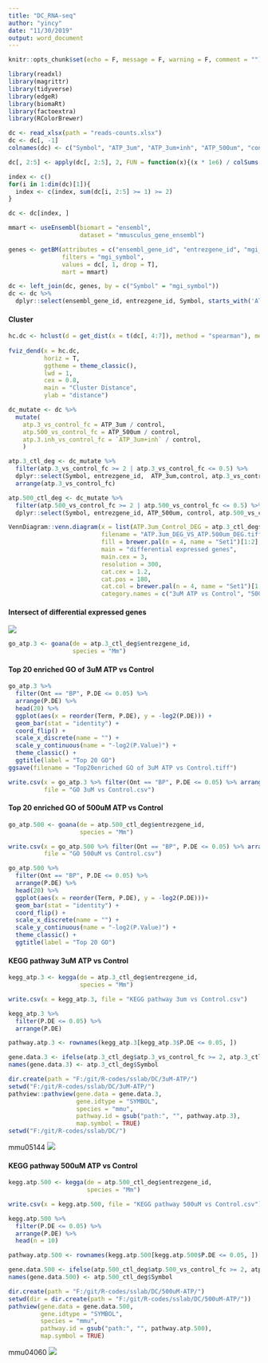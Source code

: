 ```yaml
---
title: "DC_RNA-seq"
author: "yincy"
date: "11/30/2019"
output: word_document
---
```


```r
knitr::opts_chunk$set(echo = F, message = F, warning = F, comment = "")
```


```r
library(readxl)
library(magrittr)
library(tidyverse)
library(edgeR)
library(biomaRt)
library(factoextra)
library(RColorBrewer)
```


```r
dc <- read_xlsx(path = "reads-counts.xlsx")
dc <- dc[, -1]
colnames(dc) <- c("Symbol", "ATP_3um", "ATP_3um+inh", "ATP_500um", "control")
```


```r
dc[, 2:5] <- apply(dc[, 2:5], 2, FUN = function(x){(x * 1e6) / colSums(dc[, -1])})

index <- c()
for(i in 1:dim(dc)[1]){
  index <- c(index, sum(dc[i, 2:5] >= 1) >= 2)
}
```


```r
dc <- dc[index, ]
```


```r
mmart <- useEnsembl(biomart = "ensembl", 
                    dataset = "mmusculus_gene_ensembl")
```


```r
genes <- getBM(attributes = c("ensembl_gene_id", "entrezgene_id", "mgi_symbol"),
               filters = "mgi_symbol",
               values = dc[, 1, drop = T],
               mart = mmart)
```


```r
dc <- left_join(dc, genes, by = c("Symbol" = "mgi_symbol"))
dc <- dc %>% 
  dplyr::select(ensembl_gene_id, entrezgene_id, Symbol, starts_with('ATP'), control)
```


#### Cluster   
```r
hc.dc <- hclust(d = get_dist(x = t(dc[, 4:7]), method = "spearman"), method = "ward.D2")
  
fviz_dend(x = hc.dc,
          horiz = T,
          ggtheme = theme_classic(),
          lwd = 1,
          cex = 0.8,
          main = "Cluster Distance",
          ylab = "distance")
```


  
```r
dc_mutate <- dc %>% 
  mutate(
    atp.3_vs_control_fc = ATP_3um / control,
    atp.500_vs_control_fc = ATP_500um / control,
    atp.3.inh_vs_control_fc = `ATP_3um+inh` / control,
    )
```


```r
atp.3_ctl_deg <- dc_mutate %>% 
  filter(atp.3_vs_control_fc >= 2 | atp.3_vs_control_fc <= 0.5) %>% 
  dplyr::select(Symbol, entrezgene_id,  ATP_3um,control, atp.3_vs_control_fc) %>% 
  arrange(atp.3_vs_control_fc)
```


```r
atp.500_ctl_deg <- dc_mutate %>% 
  filter(atp.500_vs_control_fc >= 2 | atp.500_vs_control_fc <= 0.5) %>% 
  dplyr::select(Symbol, entrezgene_id, ATP_500um, control, atp.500_vs_control_fc)
```


```r
VennDiagram::venn.diagram(x = list(ATP.3um_Control_DEG = atp.3_ctl_deg$Symbol, ATP.500_Control_DEG = atp.500_ctl_deg$Symbol),
                          filename = "ATP.3um_DEG_VS_ATP.500um_DEG.tiff",
                          fill = brewer.pal(n = 4, name = "Set1")[1:2],
                          main = "differential expressed genes",
                          main.cex = 3,
                          resolution = 300,
                          cat.cex = 1.2,
                          cat.pos = 180, 
                          cat.col = brewer.pal(n = 4, name = "Set1")[1:2],
                          category.names = c("3uM ATP vs Control", "500uM ATP vs Control"))
```

#### Intersect of differential expressed genes  
![](./ATP.3um_DEG_VS_ATP.500um_DEG.tiff)


```r
go_atp.3 <- goana(de = atp.3_ctl_deg$entrezgene_id,
                  species = "Mm")
```

#### Top 20 enriched GO of 3uM ATP vs Control  
```r
go_atp.3 %>% 
  filter(Ont == "BP", P.DE <= 0.05) %>% 
  arrange(P.DE) %>% 
  head(20) %>% 
  ggplot(aes(x = reorder(Term, P.DE), y = -log2(P.DE))) +
  geom_bar(stat = "identity") +
  coord_flip() +
  scale_x_discrete(name = "") +
  scale_y_continuous(name = "-log2(P.Value)") +
  theme_classic() +
  ggtitle(label = "Top 20 GO")
ggsave(filename = "Top20enriched GO of 3uM ATP vs Control.tiff")
```

```r
write.csv(x = go_atp.3 %>% filter(Ont == "BP", P.DE <= 0.05) %>% arrange(P.DE),
          file = "GO 3uM vs Control.csv")
```


#### Top 20 enriched GO of 500uM ATP vs Control  
```r
go_atp.500 <- goana(de = atp.500_ctl_deg$entrezgene_id, 
                    species = "Mm")
```

```r
write.csv(x = go_atp.500 %>% filter(Ont == "BP", P.DE <= 0.05) %>% arrange(P.DE),
          file = "GO 500uM vs Control.csv")
```



```r
go_atp.500 %>% 
  filter(Ont == "BP", P.DE <= 0.05) %>% 
  arrange(P.DE) %>% 
  head(20) %>% 
  ggplot(aes(x = reorder(Term, P.DE), y = -log2(P.DE)))+
  geom_bar(stat = "identity") +
  coord_flip() +
  scale_x_discrete(name = "") +
  scale_y_continuous(name = "-log2(P.Value)") +
  theme_classic() +
  ggtitle(label = "Top 20 GO")
```


#### KEGG pathway 3uM ATP vs Control  
```r
kegg_atp.3 <- kegga(de = atp.3_ctl_deg$entrezgene_id,
                    species = "Mm")
```

```r
write.csv(x = kegg_atp.3, file = "KEGG pathway 3um vs Control.csv")
```


```r
kegg_atp.3 %>% 
  filter(P.DE <= 0.05) %>% 
  arrange(P.DE)
```

```r
pathway.atp.3 <- rownames(kegg_atp.3[kegg_atp.3$P.DE <= 0.05, ])
```


```r
gene.data.3 <- ifelse(atp.3_ctl_deg$atp.3_vs_control_fc >= 2, atp.3_ctl_deg$atp.3_vs_control_fc, -atp.3_ctl_deg$atp.3_vs_control_fc)
names(gene.data.3) <- atp.3_ctl_deg$Symbol
```
  

```r
dir.create(path = "F:/git/R-codes/sslab/DC/3uM-ATP/")
setwd("F:/git/R-codes/sslab/DC/3uM-ATP/")
pathview::pathview(gene.data = gene.data.3, 
                   gene.idtype = "SYMBOL",
                   species = "mmu",
                   pathway.id = gsub("path:", "", pathway.atp.3),
                   map.symbol = TRUE)
setwd("F:/git/R-codes/sslab/DC/")
```

mmu05144
![](./3uM-ATP pathway/mmu05144.pathview.png)


#### KEGG pathway 500uM ATP vs Control  
```r
kegg.atp.500 <- kegga(de = atp.500_ctl_deg$entrezgene_id,
                      species = "Mm")
```

```r
write.csv(x = kegg.atp.500, file = "KEGG pathway 500uM vs Control.csv")
```


```r
kegg.atp.500 %>% 
  filter(P.DE <= 0.05) %>% 
  arrange(P.DE) %>% 
  head(n = 10)
```


```r
pathway.atp.500 <- rownames(kegg.atp.500[kegg.atp.500$P.DE <= 0.05, ])
```


```r
gene.data.500 <- ifelse(atp.500_ctl_deg$atp.500_vs_control_fc >= 2, atp.500_ctl_deg$atp.500_vs_control_fc, -atp.500_ctl_deg$atp.500_vs_control_fc)
names(gene.data.500) <- atp.500_ctl_deg$Symbol
```


```r
dir.create(path = "F:/git/R-codes/sslab/DC/500uM-ATP/")
setwd(dir = dir.create(path = "F:/git/R-codes/sslab/DC/500uM-ATP/"))
pathview(gene.data = gene.data.500, 
         gene.idtype = "SYMBOL",
         species = "mmu",
         pathway.id = gsub("path:", "", pathway.atp.500),
         map.symbol = TRUE)
```

mmu04060
![](./500uM-ATP pathway/mmu04060.pathview.png)


